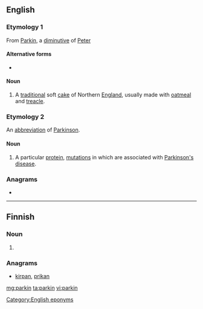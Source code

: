 {{also|Parkin}}
==English==

===Etymology 1===
From [[Parkin]], a [[diminutive]] of [[Peter]]

====Alternative forms====
* {{l|en|perkin}}

====Noun====
{{en-noun|-}}

# A [[traditional]] soft [[cake]] of Northern [[England]], usually made with [[oatmeal]] and [[treacle]].

===Etymology 2===
An [[abbreviation]] of [[Parkinson]].

====Noun====
{{en-noun|-|s}}

# {{lb|en|biochemistry}} A particular [[protein]], [[mutation]]s in which are associated with [[Parkinson's disease]].

===Anagrams===
* {{l|en|kirpan}}

[[Category:English eponyms]]

----

==Finnish==

===Noun===
{{head|fi|noun form}}

# {{fi-form of|case=genitive|pl=singular|parkki}}

===Anagrams===
* [[kirpan#Finnish|kirpan]], [[prikan#Finnish|prikan]]

[[mg:parkin]]
[[ta:parkin]]
[[vi:parkin]]
